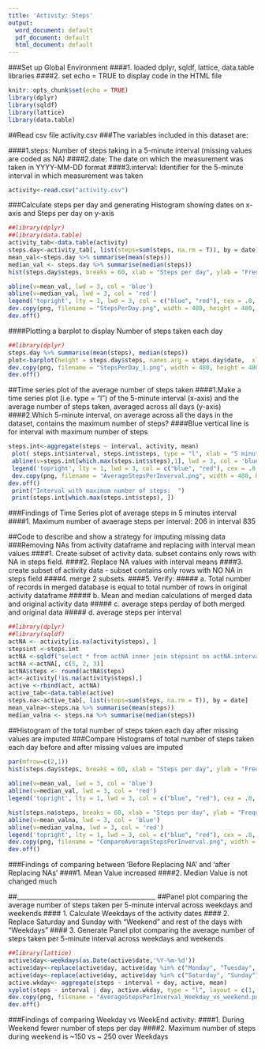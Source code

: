 ```yaml
---
title: 'Activity: Steps'
output:
  word_document: default
  pdf_document: default
  html_document: default
---
```


###Set up Global Environment
####1. loaded dplyr, sqldf, lattice, data.table libraries
####2. set echo = TRUE to display code in the HTML file
```r
knitr::opts_chunk$set(echo = TRUE)
library(dplyr)
library(sqldf)
library(lattice)
library(data.table)
```

##Read csv file activity.csv
###The variables included in this dataset are:

####1.steps: Number of steps taking in a 5-minute interval (missing values are coded as NA)
####2.date: The date on which the measurement was taken in YYYY-MM-DD format
####3.interval: Identifier for the 5-minute interval in which measurement was taken


```r
activity<-read.csv("activity.csv")

```

###Calculate steps per day and generating Histogram showing dates on x-axis and Steps per day on y-axis
```r
##library(dplyr)
##library(data.table)
activity_tab<-data.table(activity)
steps.day<-activity_tab[, list(steps=sum(steps, na.rm = T)), by = date]
mean_val<-steps.day %>% summarise(mean(steps))
median_val <- steps.day %>% summarise(median(steps))
hist(steps.day$steps, breaks = 60, xlab = "Steps per day", ylab = "Frequency", main = "Number of Steps per day", col = c("grey"))

abline(v=mean_val, lwd = 3, col = 'blue')
abline(v=median_val, lwd = 3, col = 'red')
legend('topright', lty = 1, lwd = 3, col = c("blue", "red"), cex = .8, legend = c(paste('Mean: ', round(mean_val)), paste('Median:', median_val)))
dev.copy(png, filename = "StepsPerDay.png", width = 480, height = 480, units = "px")
dev.off()

```
####Plotting a barplot to display Number of steps taken each day
```r
##library(dplyr)
steps.day %>% summarise(mean(steps), median(steps))
plot<-barplot(height = steps.day$steps, names.arg = steps.day$date,  xlab = "Date", ylab = "Steps per day", col = "yellow", main = "Number of Steps per day")
dev.copy(png, filename = "StepsPerDay_1.png", width = 480, height = 480, units = "px")
dev.off()

```

##Time series plot of the average number of steps taken
####1.Make a time series plot (i.e. type = "l") of the 5-minute interval (x-axis) and the average number of steps taken, averaged across all days (y-axis)
####2.Which 5-minute interval, on average across all the days in the dataset, contains the maximum number of steps?
####Blue vertical line is for interval with maximum number of steps
```r
steps.int<-aggregate(steps ~ interval, activity, mean)
 plot( steps.int$interval, steps.int$steps, type = "l", xlab = "5 minutes interval of the day", ylab = "No of steps")
 abline(v=steps.int[which.max(steps.int$steps),1], lwd = 3, col = 'blue')
 legend('topright', lty = 1, lwd = 3, col = c("blue", "red"), cex = .8, legend = c(paste('Max steps: ', round(steps.int[which.max(steps.int$steps), 2]))))
 dev.copy(png, filename = "AverageStepsPerInverval.png", width = 480, height = 480, units = "px")
dev.off()
 print("Interval with maximum number of steps:  ")
 print(steps.int[which.max(steps.int$steps), ])

```
###Findings of Time Series plot of average steps in 5 minutes interval
####1. Maximum number of avaerage steps per interval: 206 in interval 835

##Code to describe and show a strategy for imputing missing data
###Removing NAs from activity dataframe and replacing with interval mean values
####1. Create subset of activity data. subset contains only rows with NA in steps field.
####2. Replace NA values with interval means
####3. create subset of activity data - subset contains only rows with NO NA in steps field
####4. merge 2 subsets.
####5. Verify: 
#####    a. Total number of records in merged database is equal to total number of rows in original activity dataframe
#####    b. Mean and median calculations of merged data and original activity data
#####    c. average steps perday of both merged and original data
#####    d. average steps per interval
    
    
```r
##library(dplyr)
##library(sqldf)
actNA <- activity[is.na(activity$steps), ]
stepsint <-steps.int
actNA <-sqldf("select * from actNA inner join stepsint on actNA.interval = stepsint.interval ")
actNA <-actNA[, c(5, 2, 3)]
actNA$steps <- round(actNA$steps)
act<-activity[!is.na(activity$steps),]
active <-rbind(act, actNA)
active_tab<-data.table(active)
steps.na<-active_tab[, list(steps=sum(steps, na.rm = T)), by = date]
mean_valna<-steps.na %>% summarise(mean(steps))
median_valna <- steps.na %>% summarise(median(steps))

```

##Histogram of the total number of steps taken each day after missing values are imputed
###Compare Histograms of total number of steps taken each day before and after missing values are imputed
```r
par(mfrow=c(2,1))
hist(steps.day$steps, breaks = 60, xlab = "Steps per day", ylab = "Frequency", main = "Number of Steps per day before replacing NAs", col = c("grey"))
                                    
abline(v=mean_val, lwd = 3, col = 'blue')
abline(v=median_val, lwd = 3, col = 'red')
legend('topright', lty = 1, lwd = 3, col = c("blue", "red"), cex = .8, legend = c(paste('Mean: ', round(mean_val)), paste('Median:', median_val)))

hist(steps.na$steps, breaks = 60, xlab = "Steps per day", ylab = "Frequency", main = "Number of Steps per day after replacing NAs", col = c("grey"))
abline(v=mean_valna, lwd = 3, col = 'blue')
abline(v=median_valna, lwd = 3, col = 'red')
legend('topright', lty = 1, lwd = 3, col = c("blue", "red"), cex = .8, legend = c(paste('Mean: ', round(mean_valna)), paste('Median:', median_valna)))
dev.copy(png, filename = "CompareAverageStepsPerInverval.png", width = 480, height = 480, units = "px")
dev.off()

```
###Findings of comparing between 'Before Replacing NA' and 'after Replacing NAs'
####1. Mean Value increased 
####2. Median Value is not changed much

##____________________________________________
##Panel plot comparing the average number of steps taken per 5-minute interval across weekdays and weekends
#### 1. Calculate Weekdays of the activity dates
#### 2. Replace Saturday and Sunday with "Weekend" and rest of the days with "Weekdays"
#### 3. Generate Panel plot comparing the average number of steps taken per 5-minute interval across weekdays and weekends

```r
##library(lattice)
active$day<-weekdays(as.Date(active$date,'%Y-%m-%d'))
active$day<-replace(active$day, active$day %in% c("Monday", "Tuesday", "Wednesday", "Thursday", "Friday"), "Weekday")
active$day<-replace(active$day, active$day %in% c("Saturday", "Sunday"), "Weekend")
active.wkday<- aggregate(steps ~ interval + day, active, mean)
xyplot(steps ~ interval | day, active.wkday, type = "l", layout = c(1, 2), xlab = "Interval", ylab = "Number of steps")
dev.copy(png, filename = "AverageStepsPerInverval_Weekday_vs_weekend.png", width = 480, height = 480, units = "px")
dev.off()

```
###Findings of comparing Weekday vs WeekEnd activity:
####1. During Weekend fewer number of steps per day
####2. Maximum number of steps during weekend is ~150 vs ~ 250 over Weekdays
